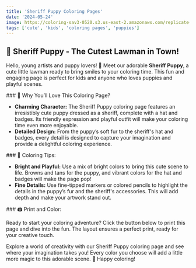 ```yaml
---
title: 'Sheriff Puppy Coloring Pages'
date: '2024-05-24'
image: https://coloring-sav3-0520.s3.us-east-2.amazonaws.com/replicate-prediction-svtqjtd4dxrgm0cfn3s9efk920.png
tags: ['cute', 'kids', 'coloring pages', 'puppies']
---
```


## 🐶 Sheriff Puppy - The Cutest Lawman in Town!

Hello, young artists and puppy lovers! 🎨 Meet our adorable **Sheriff Puppy**, 
a cute little lawman ready to bring smiles to your coloring time. This fun and engaging page is perfect for kids 
and anyone who loves puppies and playful scenes.

<div style={{ marginTop: '20px' }}></div>
### 🌟 Why You’ll Love This Coloring Page?

- **Charming Character:** The Sheriff Puppy coloring page features an irresistibly cute puppy dressed as a sheriff, complete with a hat and badges. Its friendly expression and playful outfit will make your coloring time even more enjoyable.
- **Detailed Design:** From the puppy’s soft fur to the sheriff's hat and badges, every detail is designed to capture your imagination and provide a delightful coloring experience.

<div style={{ marginTop: '20px' }}></div>
### 🎨 Coloring Tips:

- **Bright and Playful:** Use a mix of bright colors to bring this cute scene to life. Browns and tans for the puppy, and vibrant colors for the hat and badges will make the page pop!
- **Fine Details:** Use fine-tipped markers or colored pencils to highlight the details in the puppy’s fur and the sheriff's accessories. This will add depth and make your artwork stand out.

<div style={{ marginTop: '20px' }}></div>
### 🖨️ Print and Color:

Ready to start your coloring adventure? Click the button below to print this page and dive into the fun. The layout ensures a perfect print, ready for your creative touch.


Explore a world of creativity with our Sheriff Puppy coloring page and see where your imagination takes you! Every color you choose will add a little more magic to this adorable scene. 🌈 Happy coloring!

